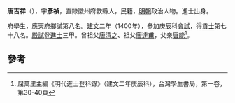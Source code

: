 '''唐吉祥'''（{{bd|1370年||？}}），字'''彥禎'''，直隸徽州府歙縣人，民籍，[[明朝|明朝]]政治人物。進士出身。

府學生，應天府鄉試第八名。[[建文|建文]]二年（1400年），參加庚辰科[[會試|會試]]，得[[貢士|貢士]]第七十八名。[[殿試|殿試]]登[[進士|進士]]三甲。曾祖父[[唐清之|唐清之]]、祖父[[唐達甫|唐達甫]]，父亲[[唐能|唐能]]<ref>屈萬里主編《明代進士登科錄》（建文二年庚辰科），台灣學生書局，第一卷，第30-40頁</ref>。

==參考==
{{reflist}}
{{明朝人物小作品}}
{{建文二年庚辰科殿試金榜}}